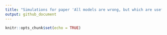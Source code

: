 ```yaml
---
title: "Simulations for paper 'All models are wrong, but which are useful? Estimation of causal effects in randomized and observational studies'"
output: github_document
---
```


```r
knitr::opts_chunk$set(echo = TRUE)
```
